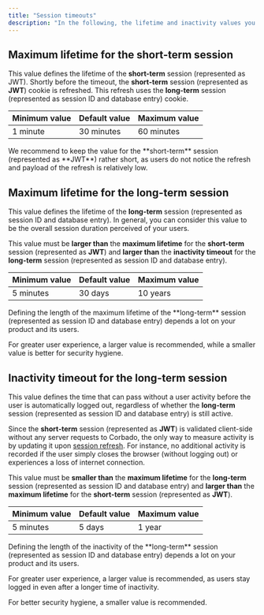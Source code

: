 ```yaml
---
title: "Session timeouts"
description: "In the following, the lifetime and inactivity values you can define with Corbado session management are explained"
---
```


## Maximum lifetime for the short-term session

This value defines the lifetime of the **short-term** session (represented as JWT). Shortly before the timeout, the **short-term** session (represented as **JWT**) cookie is refreshed. This refresh uses the **long-term** session (represented as session ID and database entry) cookie.

| Minimum value | Default value | Maximum value |
|---------------|---------------|---------------|
| 1 minute     | 30 minutes       | 60 minutes        |

<Note>
We recommend to keep the value for the **short-term** session (represented as **JWT**) rather short, as users do not notice the refresh and payload of the refresh is relatively low.
</Note>

## Maximum lifetime for the long-term session

This value defines the lifetime of the **long-term** session (represented as session ID and database entry). In general, you can consider this value to be the overall session duration perceived of your users.

This value must be **larger than** the **maximum lifetime** for the **short-term** session (represented as **JWT**) and **larger than** the **inactivity timeout** for the **long-term** session (represented as session ID and database entry).


| Minimum value | Default value | Maximum value |
|---------------|---------------|---------------|
| 5 minutes     | 30 days        | 10 years        |

<Note>
Defining the length of the maximum lifetime of the **long-term** session (represented as session ID and database entry) depends a lot on your product and its users.&#x20;

For greater user experience, a larger value is recommended, while a smaller value is better for security hygiene.
</Note>

## Inactivity timeout for the long-term session

This value defines the time that can pass without a user activity before the user is automatically logged out, regardless of whether the **long-term** session (represented as session ID and database entry) is still active.

Since the **short-term** session (represented as **JWT**) is validated client-side without any server requests to Corbado, the only way to measure activity is by updating it upon [session refresh](/sessions/other/refresh). For instance, no additional activity is recorded if the user simply closes the browser (without logging out) or experiences a loss of internet connection.

This value must be **smaller than** the **maximum lifetime** for the **long-term** session (represented as session ID and database entry) and **larger than** the **maximum lifetime** for the **short-term** session (represented as **JWT**).

| Minimum value | Default value | Maximum value |
|---------------|---------------|---------------|
| 5 minutes     | 5 days        | 1 year        |


<Note>
Defining the length of the inactivity of the **long-term** session (represented as session ID and database entry) depends a lot on your product and its users.&#x20;

For greater user experience, a larger value is recommended, as users stay logged in even after a longer time of inactivity.

For better security hygiene, a smaller value is recommended.
</Note>

